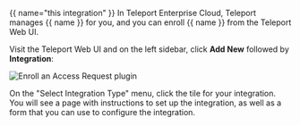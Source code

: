 {{ name="this integration" }}
In Teleport Enterprise Cloud, Teleport manages {{ name }} for you, and you can
enroll {{ name }} from the Teleport Web UI.

Visit the Teleport Web UI and on the left sidebar, click **Add New** followed
by **Integration**:

![Enroll an Access Request plugin](../../../img/enterprise/plugins/enroll.png)

On the "Select Integration Type" menu, click the tile for your integration. You
will see a page with instructions to set up the integration, as well as a form
that you can use to configure the integration.
